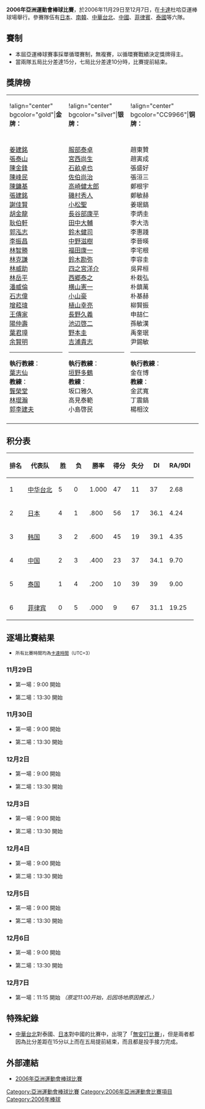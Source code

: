 '''2006年亞洲運動會棒球比賽'''，於2006年11月29日至12月7日，在[[卡達|卡達]]杜哈亞運棒球場舉行。參賽隊伍有[[日本棒球代表隊|日本]]、[[韓國棒球代表隊|南韓]]、[[中華成棒隊|中華台北]]、[[中國棒球代表隊|中國]]、[[菲律賓|菲律賓]]、[[泰國|泰國]]等六隊。

== 賽制 ==
*本屆亞運棒球賽事採單循環賽制，無複賽，以循環賽戰績決定獎牌得主。
*當兩隊五局比分差達15分，七局比分差達10分時，比賽提前結束。

== 獎牌榜 ==
{| class="wikitable"
|!align="center" bgcolor="gold"|'''金牌：'''
|!align="center" bgcolor="silver"|'''银牌：'''
|!align="center" bgcolor="CC9966"|'''铜牌：'''
|-
|style="vertical-align: middle" bgcolor="gold"| {{TPE}} 
|style="vertical-align: middle" bgcolor="silver"| {{JPN}}
|style="vertical-align: middle" bgcolor="CC9966"| {{KOR}} 
|-
|style="vertical-align: top"|[[姜建銘|姜建銘]]<br />[[張泰山|張泰山]]<br />[[陳金鋒|陳金鋒]]<br />[[陳峰民|陳峰民]]<br />[[陳鏞基|陳鏞基]]<br />[[張建銘|張建銘]]<br />[[謝佳賢|謝佳賢]]<br />[[胡金龍|胡金龍]]<br />[[耿伯軒|耿伯軒]]<br />[[郭泓志|郭泓志]]<br />[[李振昌|李振昌]]<br />[[林智勝|林智勝]]<br />[[林克謙|林克謙]]<br />[[林威助|林威助]]<br />[[林岳平|林岳平]]<br />[[潘威倫|潘威倫]]<br />[[石志偉|石志偉]]<br />[[增菘瑋|增菘瑋]]<br />[[王傳家|王傳家]]<br />[[陽仲壽|陽仲壽]]<br />[[葉君璋|葉君璋]]<br />[[余賢明|余賢明]]<hr>'''執行教練'''：<br />[[葉志仙|葉志仙]]<br />'''教練'''：<br />[[龔榮堂|龔榮堂]]<br />[[林琨瀚|林琨瀚]]<br />[[郭李建夫|郭李建夫]]
|style="vertical-align: top"|[[服部泰卓|服部泰卓]]<br/>[[宮西尚生|宮西尚生]]<br/>[[石畝卓也|石畝卓也]]<br/>[[佐伯尚治|佐伯尚治]]<br/>[[高崎健太郎|高崎健太郎]]<br/>[[磯村秀人|磯村秀人]]<br/>[[小松聖|小松聖]]<br/>[[長谷部康平|長谷部康平]]<br/>[[田中大輔|田中大輔]]<br/>[[鈴木健司|鈴木健司]]<br/>[[中野滋樹|中野滋樹]]<Br/>[[福田康一|福田康一]]<br/>[[鈴木勘弥|鈴木勘弥]]<br/>[[四之宮洋介|四之宮洋介]]<br/>[[西郷泰之|西郷泰之]]<br/>[[横山憲一|横山憲一]]<br/>[[小山豪|小山豪]]<br/>[[植山幸亮|植山幸亮]]<br/>[[長野久義|長野久義]]<br/>[[池辺啓二|池辺啓二]]<br/>[[野本圭|野本圭]]<br/>[[吉浦貴志|吉浦貴志]]<hr>'''執行教練'''：<br/>[[垣野多鶴|垣野多鶴]]<br/>'''教練'''：<br/>坂口雅久<br/>高見泰範<br/>小島啓民
|style="vertical-align: top"|趙東贊<br />趙寅成<br />張盛好<br />張洹三<br />鄭根宇<br />鄭敏赫<br />姜珉鎬<br />李炳圭<br />李大浩<br />李惠踐<br />李晉暎<br />李宅根<br />李容圭<br />吳昇桓<br /><nowiki>朴</nowiki>栽弘<br /><nowiki>朴</nowiki>鎮萬<br /><nowiki>朴</nowiki>基赫<br />柳賢振<br />申喆仁<br />孫敏漢<br />禹奎珉<br />尹錫敏<hr>'''執行教練'''：<br />金在博<br />'''教練'''：<br />金武寬<br />丁震鎬<br />楊相汶
|-
|}

== 积分表 ==

{| class=wikitable style="text-align:center"
|-
!排名
!代表队
!width=25|胜
!width=25|负
!勝率
!得分
!失分
!width=25|DI
!width=25|RA/9DI
|-bgcolor=gold
|1
|style="text-align:left"|{{flagicon|TPE}} [[中华成棒队|中华台北]] 
|5||0||1.000||47||11||37||2.68
|-bgcolor=silver
|2
|style="text-align:left"|{{flagicon|JPN}} [[日本棒球代表隊|日本]]
|4||1||.800||56||17||36.1||4.24
|-bgcolor=CC9966
|3
|style="text-align:left"|{{flagicon|KOR}} [[韓國棒球代表隊|韩国]]
|3||2||.600||45||19||39.1||4.35
|-
|4
|style="text-align:left"|{{flagicon|CHN}} [[中國棒球代表隊|中国]]
|2||3||.400||23||37||34.1||9.70
|-
|5
|style="text-align:left"|{{flagicon|THA}} [[泰国棒球代表队|泰国]]
|1||4||.200||10||39||39||9.00
|-
|6
|style="text-align:left"|{{flagicon|PHI}} [[菲律宾棒球代表队|菲律宾]]
|0||5||.000||9||67||31.1||19.25
|}

== 逐場比賽結果 ==
*<small>所有比賽時間均為[[時區|卡達時間]]（UTC+3）</small>
=== 11月29日 ===
*第一場：9:00 開始
{{棒球比賽9局記分板
| 先攻={{flagicon|THA}}[[泰國|泰國]]
| R1=0 | R2=0 | R3=0 | R4=0 | R5=0 | R6=1 | R7=0 | R8=0 | R9=0 | RR=1 | RH=5 | RE=1
| 後攻={{flagicon|CHN}}'''[[中國棒球代表隊|中國]]'''
| H1=0 | H2=0 | H3=0 | H4=3 | H5=0 | H6=0 | H7=0 | H8=1 | H9=X | HR=4 | HH=8 | HE=3
| W=[[賴國鈞|賴國鈞]]（1W）| L={{lang|en|Heeb Thong Krissada}}（1L）| SV=
| HRs=[[張玉峰|張玉峰]]（8下，1分）
| ATT= | Hours=2 | Mins=16
}}

*第二場：13:30 開始
{{棒球比賽9局記分板
| 先攻={{flagicon|JPN}}'''[[日本棒球代表隊|日本]]'''
| R1=8 | R2=1 | R3=1 | R4=7 | R5=0 | R6=X | R7=X | R8=X | R9=X | RR=17 | RH=14 | RE=0
| 後攻={{flagicon|PHI}}[[菲律賓|菲律賓]]
| H1=0 | H2=0 | H3=0 | H4=2 | H5=0 | H6=X | H7=X | H8=X | H9=X | HR=2 | HH=3 | HE=1
| W=[[石畝卓也|石畝卓也]]（1W）| L={{lang|en|Charlie Labrador}}（1L）| SV=
| HRs=[[鈴木健司|鈴木健司]]（4上，2分）
| ATT= | Hours=1 | Mins=33
}}
    
=== 11月30日 ===
*第一場：9:00 開始
{{棒球比賽9局記分板
| 先攻={{flagicon|TPE}}'''[[中華成棒隊|中華台北]]'''
| R1=0 | R2=0 | R3=0 | R4=2 | R5=1 | R6=0 | R7=0 | R8=1 | R9=0 | RR=4 | RH=10 | RE=2
| 後攻={{flagicon|KOR}}[[韓國棒球代表隊|南韓]]
| H1=0 | H2=0 | H3=0 | H4=1 | H5=0 | H6=1 | H7=0 | H8=0 | H9=0 | HR=2 | HH=11 | HE=0
| W=[[郭泓志|郭泓志]]（1W）| L=孫敏漢（1L）| SV=[[姜建銘|姜建銘]]（1SV）
| HRs=[[陳鏞基|陳鏞基]]（4上，1分；8上，1分）、[[謝佳賢|謝佳賢]]（5上，1分）
| GWRBI=陳鏞基（4上）
| ATT= | Hours=3 | Mins=09
}}

*第二場：13:30 開始
{{棒球比賽9局記分板
| 先攻={{flagicon|CHN}}'''[[中國棒球代表隊|中國]]'''
| R1=0 | R2=4 | R3=3 | R4=2 | R5=6 | R6=0 | R7=0 | R8=X | R9=X | RR=15 | RH=17 | RE=1
| 後攻={{flagicon|PHI}}[[菲律賓|菲律賓]]
| H1=0 | H2=0 | H3=0 | H4=2 | H5=0 | H6=2 | H7=0 | H8=X | H9=X | HR=4 | HH=8 | HE=2
| W=[[張萬軍|張萬軍]]（1W）| L={{lang|en|Ernesto Binarao}}（1L）| SV=
| HRs=[[王偉_(棒球運動員)|王偉]]（4上，2分）
| ATT= | Hours=2 | Mins=19
}}

=== 12月2日 ===
*第一場：9:00 開始
{{棒球比賽9局記分板
| 先攻={{flagicon|KOR}}[[韓國棒球代表隊|南韓]]
| R1=0| R2=0| R3=4| R4=0 | R5=1 | R6=0 | R7=0 | R8=2 | R9=0 | RR=7| RH=9| RE=2
| 後攻={{flagicon|JPN}}'''[[日本棒球代表隊|日本]]'''
| H1=0| H2=0| H3=5| H4=2 | H5=0 | H6=0 | H7=0 | H8=0 | H9=3x | HR=10| HH=11| HE=2
| W=[[服部泰卓|服部泰卓]]（1W）| L=[[吳昇桓|吳昇桓]]（1L）| SV=
| HRs=[[李大浩|李大浩]]（3上，3分）、[[西鄉泰之|西鄉泰之]]（3下，2分）、[[吉浦貴志|吉浦貴志]]（4下，2分）、[[長野久義|長野久義]]（9下，3分，再見全壘打）
| GWRBI=長野久義（9下）
| ATT= | Hours=4 | Mins=05
}} 

*第二場：13:30 開始
{{棒球比賽9局記分板
| 先攻={{flagicon|TPE}}'''[[中華成棒隊|中華台北]]'''
| R1= 3| R2= 0| R3= 9| R4= 0| R5= 4| R6= X| R7= X| R8= X| R9= X| RR= 16| RH= 21 | RE= 0
| 後攻={{flagicon|THA}}[[泰國|泰國]]
| H1= 0| H2= 0| H3= 0| H4= 0| H5= 0| H6= X| H7= X| H8= X| H9= X| HR= 0| HH=0 | HE= 3
| W=[[林岳平|林岳平]]（1W）| L={{lang|en|Chanatip Thong Bai }}（1L）| SV=
| HRs=[[陳金鋒|陳金鋒]]（1上，2分）、[[張建銘|張建銘]]（3上，3分）、[[陳峰民|陳峰民]]（5上，1分）
| GWRBI=[[陳鏞基|陳鏞基]]（1上）
| ATT= | Hours=1 | Mins=43
}}

=== 12月3日 ===
*第一場：9:00 開始
{{棒球比賽9局記分板
| 先攻={{flagicon|PHI}}[[菲律賓|菲律賓]]
| R1=0 | R2=0 | R3=1 | R4=0 | R5=0 | R6=0 | R7=1 | R8=x | R9=x | RR=2 | RH=2 | RE=0
| 後攻={{flagicon|KOR}}'''[[韓國棒球代表隊|南韓]]'''
| H1=3 | H2=4 | H3=2 | H4=2 | H5=0 | H6=0 | H7=1x | H8=x | H9=x | HR=12 | HH=12 | HE=1
| W=| L= | SV=
| HRs=
| ATT= | Hours= | Mins=
}} 

*第二場：13:30 開始
{{棒球比賽9局記分板
| 先攻={{flagicon|JPN}}'''[[日本棒球代表隊|日本]]'''
| R1=0 | R2=2 | R3=9 | R4=0 | R5=5 | R6=x | R7=x | R8=x | R9=x | RR=16 | RH=16 | RE=0
| 後攻={{flagicon|CHN}}[[中國棒球代表隊|中國]]
| H1=0 | H2=0 | H3=0 | H4=0 | H5=0 | H6=x | H7=x | H8=x | H9=x | HR=0 | HH=0 | HE=0
| W=[[石畝卓也|石畝卓也]]| L=[[陳俊毅|陳俊毅]] | SV=
| HRs=[[植山幸亮|植山幸亮]]（5局滿壘）
| ATT= | Hours= | Mins=
}}

=== 12月4日 ===
*第一場：9:00 開始
{{棒球比賽9局記分板
| 先攻={{flagicon|CHN}}[[中國棒球代表隊|中國]]
| R1=0 | R2=0 | R3=1 | R4=0 | R5= 0| R6=0 | R7=1 | R8=0 | R9=0 | RR=2 | RH=6 | RE=1
| 後攻={{flagicon|TPE}}'''[[中華成棒隊|中華台北]]'''
| H1=0 | H2=1 | H3=2 | H4=0 | H5=0 | H6=0 | H7=0 | H8=1 | H9=X | HR=4 | HH=8 | HE=0
| W=[[增菘瑋|增菘瑋]]| L=[[郭有華|郭有華]] | SV=[[耿伯軒|耿伯軒]]
| HRs=[[張泰山|張泰山]]（2局1分），[[張洪波|張洪波]]（7局1分），[[陳金鋒|陳金鋒]]（8局1分）
| ATT= | Hours= | Mins=
}} 

*第二場：13:30 開始
{{棒球比賽9局記分板
| 先攻={{flagicon|KOR}}'''[[韓國棒球代表隊|南韓]]'''
| R1=1 | R2=4 | R3=1 | R4=1 | R5=1 | R6=0 | R7=2 | R8=2 | R9=X | RR=12 | RH=14 | RE=2
| 後攻={{flagicon|THA}}[[泰國|泰國]]
| H1=0 | H2=0 | H3=0 | H4=0 | H5=0 | H6=0 | H7=1 | H8=0 | H9=X | HR=1 | HH=5 | HE=2
| W=[[李惠踐|李惠踐]] | L=Thongbai Chanatip | SV=
| HRs=[[張盛好|張盛好]]（7局2分）
| ATT= | Hours= | Mins=
}}

=== 12月5日 ===
*第一場：9:00 開始
{{棒球比賽9局記分板
| 先攻={{flagicon|THA}}[[泰國|泰國]]
| R1=0 | R2=0 | R3=0 | R4=0 | R5=0 | R6=0 | R7=0 | R8=0 | R9=0 | RR=0 | RH=4 | RE=2
| 後攻='''{{flagicon|JPN}}[[日本棒球代表隊|日本]]'''
| H1=0 | H2=2 | H3=0 | H4=0 | H5=0 | H6=0 | H7=4 | H8=0 | H9=X | HR=6 | HH=9 | HE=1
| W=[[宮西尚生|宮西尚生]]| L={{lang|en|Heebthong Krissada}} | SV=
| HRs=
| ATT= | Hours=2 | Mins=27
}} 

*第二場：13:30 開始
{{棒球比賽9局記分板
| 先攻={{flagicon|PHI}}[[菲律賓|菲律賓]]
| R1=0 | R2=0 | R3=0 | R4=0 | R5=0 | R6=X | R7=X | R8=X | R9=X | RR=0 | RH=4 | RE=2
| 後攻='''{{flagicon|TPE}}[[中華成棒隊|中華台北]]'''
| H1=7 | H2=1 | H3=0 | H4=5 | H5=2 | H6=X | H7=X | H8=X | H9=X | HR=15 | HH=17 | HE=1
| W=[[林克謙|林克謙]]  | L={{lang|en|Labrador Charlie}} | SV=
| HRs=[[陳鏞基|陳鏞基]]（1上，3分）、林智勝（1上，2分）
| ATT= | Hours=1 | Mins=21
}}


=== 12月6日 ===
*第一場：9:00 開始
{{棒球比賽9局記分板
| 先攻={{flagicon|THA}}'''[[泰國|泰國]]'''
| R1=0 | R2=0 | R3=0 | R4=1 | R5=0 | R6=0 | R7=0 | R8=0 | R9=7 | RR=8 | RH=11 | RE=2
| 後攻={{flagicon|PHI}}[[菲律賓|菲律賓]]
| H1=0 | H2=0 | H3=0 | H4=0 | H5=0 | H6=1 | H7=0 | H8=0 | H9=0 | HR=1 | HH=8 | HE=1
| W=Heebthong Krissada| L=Darwin Dela Calzada | SV=
| HRs=
| ATT= | Hours= | Mins=
}}    

*第二場：13:30 開始
{{棒球比賽9局記分板
| 先攻={{flagicon|CHN}}[[中國棒球代表隊|中國]]
| R1=0 | R2=0 | R3=0 | R4=2 | R5=0 | R6=0 | R7=0 | R8=X | R9=X | RR=2 | RH=5 | RE=4
| 後攻={{flagicon|KOR}}'''[[韓國棒球代表隊|南韓]]'''
| H1=3 | H2=3 | H3=2 | H4=0 | H5=1 | H6=1 | H7=2 | H8=X | H9=X | HR=12 | HH=15 | HE=0
| W=[[禹奎珉|禹奎珉]]| L=[[陳俊毅|陳俊毅]] | SV=
| HRs=[[王偉_(棒球運動員)|王偉]]（4上，2分）
| ATT= | Hours= | Mins=
}}

=== 12月7日 ===
*第一場：11:15 開始 ''（原定11:00开始，后因场地原因推迟。）''
{{棒球比賽9局記分板
| 先攻={{flagicon|JPN}}[[日本棒球代表隊|日本]]
| R1=1 | R2=2 | R3=0 | R4=0 | R5=0 | R6=1 | R7=1 | R8=2 | R9=0 | RR=7 | RH=11 | RE=2
| 後攻={{flagicon|TPE}}'''[[中華成棒隊|中華台北]]'''
| H1=0 | H2=0 | H3=2 | H4=0 | H5=0 | H6=0 | H7=4 | H8=0 | H9=2x | HR=8 | HH=13 | HE=0
| W=[[增菘玮|增菘玮]]| L=[[高崎健太郎|高崎健太郎]] | SV=
| HRs=吉浦貴志（8上，2分）
| ATT= | Hours=3 | Mins=19
}}

== 特殊紀錄 ==
*{{flagicon|TPE}}[[中華成棒隊|中華台北]]對{{flagicon|THA}}泰國、{{flagicon|JPN}}[[日本棒球代表隊|日本]]對{{flagicon|CHN}}中國的比賽中，出現了「[[無安打比賽|無安打比賽]]」，但是兩者都因為比分差距在15分以上而在五局提前結束，而且都是投手接力完成。

== 外部連結 ==
*[http://www.doha-2006.com/gis/Sports/BB/IGBBSchedule.aspx 2006年亞洲運動會棒球比賽]{{Wayback|url=http://www.doha-2006.com/gis/Sports/BB/IGBBSchedule.aspx |date=20061214150501 }}

{{2006年亞洲運動會項目}}
{{亞洲運動會棒球比賽}}
[[Category:亞洲運動會棒球比賽|Category:亞洲運動會棒球比賽]]
[[Category:2006年亞洲運動會比賽項目|Category:2006年亞洲運動會比賽項目]]
[[Category:2006年棒球|Category:2006年棒球]]